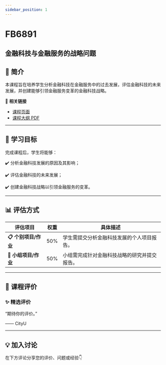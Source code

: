```yaml
---
sidebar_position: 1
---
```


# FB6891
## 金融科技与金融服务的战略问题

## **📘 简介**
本课程旨在培养学生分析金融科技在金融服务中的过去发展，评估金融科技的未来发展，并创建能够引领金融服务变革的金融科技战略。

🔗 **相关链接**
- [课程页面](https://www.cityu.edu.hk/catalogue/pg/202526/course/FB6891.htm)
- [课程大纲 PDF](https://www.cityu.edu.hk/catalogue/pg/202526/course/FB6891.pdf)

---

## **🎯 学习目标**

完成课程后，学生将能够：


✔️ 分析金融科技发展的原因及其影响；

✔️ 评估金融科技的未来发展；

✔️ 创建金融科技战略以引领金融服务的变革。

---

## **📊 评估方式**

| **评估项目**             | **权重** | **具体描述**                                                                                     |
|-------------------------|---------|-----------------------------------------------------------------------------------------------|
| **📋 个别项目/作业**      | 50%     | 学生需提交分析金融科技发展的个人项目报告。                                                      |
| **📝 小组项目/作业**      | 50%     | 小组需完成针对金融科技战略的研究并提交报告。                                                   |

---

## **💬 课程评价**

### ✨ **精选评价**
<div className={commentStyles.commentBox}>
    <p className={commentStyles.commentText}>
        “期待你的评价。”
    </p>
    <p className={commentStyles.commentAuthor}>—— CityU</p>
</div>

---

## **💡 加入讨论**

在下方评论分享您的评价、问题或经验👇
<Utterances />